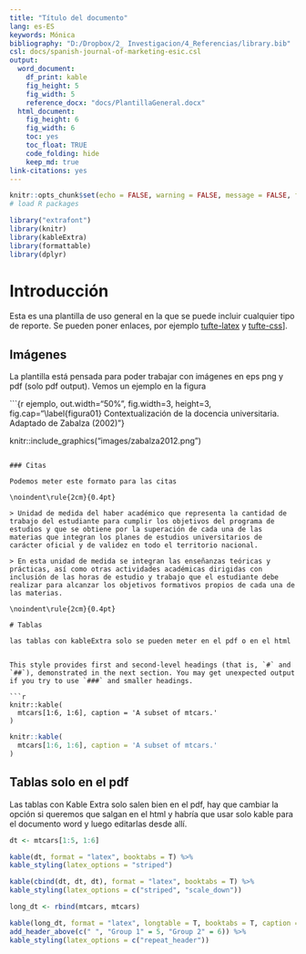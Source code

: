 ```yaml
---
title: "Título del documento"
lang: es-ES
keywords: Mónica
bibliography: "D:/Dropbox/2_ Investigacion/4_Referencias/library.bib"
csl: docs/spanish-journal-of-marketing-esic.csl
output: 
  word_document: 
    df_print: kable
    fig_height: 5
    fig_width: 5
    reference_docx: "docs/PlantillaGeneral.docx"    
  html_document:
    fig_height: 6
    fig_width: 6
    toc: yes
    toc_float: TRUE
    code_folding: hide
    keep_md: true    
link-citations: yes
---
```


```r

knitr::opts_chunk$set(echo = FALSE, warning = FALSE, message = FALSE, fig.align="center",out.width="95%", cache=FALSE)
# load R packages

library("extrafont")
library(knitr)
library(kableExtra)
library(formattable)
library(dplyr)

```


# Introducción 

Esta es una plantilla de uso general en la que se puede incluir cualquier tipo de reporte. Se pueden poner enlaces, por ejemplo [tufte-latex](https://github.com/tufte-latex/tufte-latex) y [tufte-css](https://github.com/edwardtufte/tufte-css)]. 

## Imágenes

La plantilla está pensada para poder trabajar con imágenes en eps png y pdf (solo pdf output). Vemos un ejemplo en la figura \ref{figura01}

```{r ejemplo, out.width="50%", fig.width=3, height=3, fig.cap="\\label{figura01} Contextualización de la docencia universitaria. Adaptado de Zabalza (2002)"}

knitr::include_graphics("images/zabalza2012.png")

```

### Citas

Podemos meter este formato para las citas

\noindent\rule{2cm}{0.4pt}

> Unidad de medida del haber académico que representa la cantidad de trabajo del estudiante para cumplir los objetivos del programa de estudios y que se obtiene por la superación de cada una de las materias que integran los planes de estudios universitarios de carácter oficial y de validez en todo el territorio nacional.

> En esta unidad de medida se integran las enseñanzas teóricas y prácticas, así como otras actividades académicas dirigidas con inclusión de las horas de estudio y trabajo que el estudiante debe realizar para alcanzar los objetivos formativos propios de cada una de las materias. 

\noindent\rule{2cm}{0.4pt}

# Tablas

las tablas con kableExtra solo se pueden meter en el pdf o en el html


This style provides first and second-level headings (that is, `#` and `##`), demonstrated in the next section. You may get unexpected output if you try to use `###` and smaller headings.

```r
knitr::kable(
  mtcars[1:6, 1:6], caption = 'A subset of mtcars.'
)
```

```r


knitr::kable(
  mtcars[1:6, 1:6], caption = 'A subset of mtcars.'
)
```


## Tablas solo en el pdf

Las tablas con Kable Extra solo salen bien en el pdf, hay que cambiar la opción si queremos que salgan en el html y habría que usar solo kable para el documento word y luego editarlas desde allí.

```r
dt <- mtcars[1:5, 1:6]

kable(dt, format = "latex", booktabs = T) %>%
kable_styling(latex_options = "striped")
```

```r
kable(cbind(dt, dt, dt), format = "latex", booktabs = T) %>%
kable_styling(latex_options = c("striped", "scale_down"))
```

```r
long_dt <- rbind(mtcars, mtcars)

kable(long_dt, format = "latex", longtable = T, booktabs = T, caption = "Longtable") %>%
add_header_above(c(" ", "Group 1" = 5, "Group 2" = 6)) %>%
kable_styling(latex_options = c("repeat_header"))

```


